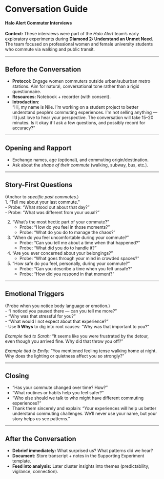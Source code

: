 # Conversation Guide  {#sec-conversation-guide-ha .unnumbered}  

#### Halo Alert Commuter Interviews {.subtitle} 

**Context:** These interviews were part of the *Halo Alert* team’s early exploratory experiments during **Diamond 2: Understand an Unmet Need**. The team focused on professional women and female university students who commute via walking and public transit.  

---

## Before the Conversation  
- **Protocol:** Engage women commuters outside urban/suburban metro stations. Aim for natural, conversational tone rather than a rigid questionnaire.  
- **Resources:** Notebook + recorder (with consent).  
- **Introduction:**  
  “Hi, my name is Nile. I’m working on a student project to better understand people’s commuting experiences. I’m not selling anything — I’d just love to hear your perspective. The conversation will take 15–20 minutes. Is it okay if I ask a few questions, and possibly record for accuracy?”  

---

## Opening and Rapport  
- Exchange names, age (optional), and commuting origin/destination.  
- Ask about the *shape of their commute* (walking, subway, bus, etc.).  

---

## Story-First Questions  
(Anchor to *specific past commutes*.)  
1. “Tell me about your last commute.”  
   - Probe: “What stood out about that day?”  
   - Probe: “What was different from your usual?”  

2. “What’s the most hectic part of your commute?”  
   - Probe: “How do you feel in those moments?”  
   - Probe: “What do you do to manage the chaos?”  

3. “When do you feel uncomfortable during your commute?”  
   - Probe: “Can you tell me about a time when that happened?”  
   - Probe: “What did you do to handle it?”  

4. “Are you ever concerned about your belongings?”  
   - Probe: “What goes through your mind in crowded spaces?”  

5. “How safe do you feel, personally, during your commute?”  
   - Probe: “Can you describe a time when you felt unsafe?”  
   - Probe: “How did you respond in that moment?”  

---

## Emotional Triggers  
(Probe when you notice body language or emotion.)  
- “I noticed you paused there — can you tell me more?”  
- “Why was that stressful for you?”  
- “What would I not expect about that experience?”  
- Use **5 Whys** to dig into root causes: “Why was that important to you?”  

*Example tied to Sarah:* “It seems like you were frustrated by the detour, even though you arrived fine. Why did that throw you off?”  

*Example tied to Emily:* “You mentioned feeling tense walking home at night. Why does the lighting or quietness affect you so strongly?”  

---

## Closing  
- “Has your commute changed over time? How?”  
- “What routines or habits help you feel safer?”  
- “Who else should we talk to who might have different commuting experiences?”  
- Thank them sincerely and explain: “Your experiences will help us better understand commuting challenges. We’ll never use your name, but your story helps us see patterns.”  

---

## After the Conversation  
- **Debrief immediately:** What surprised us? What patterns did we hear?  
- **Document:** Store transcript + notes in the Supporting Experiment template.  
- **Feed into analysis:** Later cluster insights into themes (predictability, vigilance, connection).  
